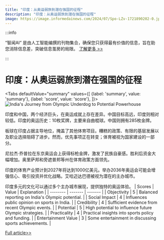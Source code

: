 ```yaml
---
title: "印度：从奥运弱旅到潜在强国的征程"
description: "印度：从奥运弱旅到潜在强国的征程"
image: https://image.informedainews.com/2024/07/Spo-LZv-1721890202-0.jpg
---
```



:::info

“智闻AI“ 是由人工智能编撰的刊物集合，确保您只获得最有价值的信息，旨在助您消除信息差，突破信息茧房的局限。  [了解更多 >>](/)

:::

# 印度：从奥运弱旅到潜在强国的征程


<Tabs
	defaultValue="summary"
	values={[
	{label: 'summary', value: 'summary'},
	{label: 'score', value: 'score'},
]}>
<TabItem value="summary">
<img
  src="https://image.informedainews.com/2024/07/Spo-LZv-1721890202-0.jpg"
  alt="India's Journey from Olympic Underdog to Potential Powerhouse"
/>



印度和中国，两个经济巨头，在奥运成就上存在差异。中国目标高远，印度则相对较低。印度的奥运历史：10枚奖牌，主要来自曲棍球。中国则拥有285枚金牌。

板球在印度占据主导地位，掩盖了其他体育项目。糟糕的政策、有限的基层发展以及职业选择阻碍了进步。然而，优先事项正在转变；体育被视为国家建设的一部分。

尼拉杰·乔普拉在东京奥运会上获得标枪金牌，激发了民族自豪感。胜利后资金大幅增加。奥里萨邦和旁遮普邦等州在体育政策方面领先。

印度的体育产业预计到2027年将达到1000亿美元。举办2036年奥运会可能会增强信心、吸引投资并优化战略。艾哈迈达巴德被视为潜在的主办城市。

印度多元的文化可以通过多个主办城市展现，提供独特的奥运体验。
</TabItem>
<TabItem value="score">
	| Scores     | Value   | Explanation |
	| -------- | ------- | ------- |
	| Objectivity  | 5    | Balanced reporting on India's Olympic potential.    |
	| Social Impact | 4     | Influences public opinion on sports in India.    |
	| Credibility    | 4    | Sufficient evidence from recent Olympic events.    |
	| Potential    | 5    | High potential to influence future Olympic strategies.    |
	| Practicality    | 4    | Practical insights into sports policy and funding.    |
	| Entertainment Value    | 3    | Some entertainment in discussing sports achievements.    |
</TabItem>
</Tabs>

[Full article>>](https://asia.nikkei.com/Spotlight/Sports/Can-India-turn-from-perpetual-Olympic-minnow-into-a-powerhouse)
